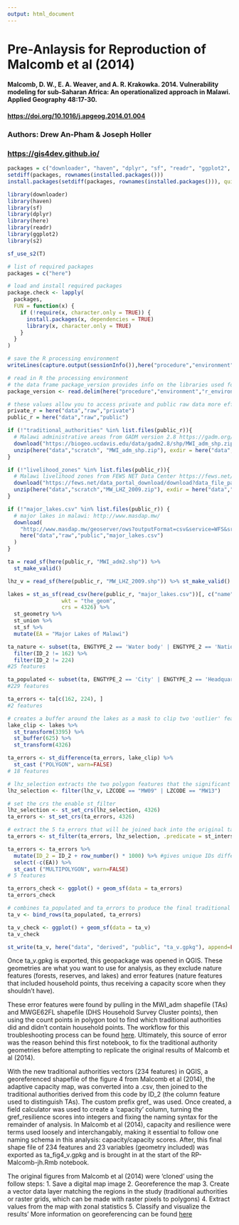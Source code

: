 ```yaml
---
output: html_document
---
```


# Pre-Anlaysis for Reproduction of Malcomb et al (2014)

#### Malcomb, D. W., E. A. Weaver, and A. R. Krakowka. 2014. Vulnerability modeling for sub-Saharan Africa: An operationalized approach in Malawi. Applied Geography 48:17-30.

#### [https://doi.org/10.1016/j.apgeog.2014.01.004]([https://doi.org/10.1016/j.apgeog.2014.01.004)

### Authors: Drew An-Pham & Joseph Holler

### [https://gis4dev.github.io/](https://gis4dev.github.io/)

```r
packages = c("downloader", "haven", "dplyr", "sf", "readr", "ggplot2", "here", "s2")
setdiff(packages, rownames(installed.packages()))
install.packages(setdiff(packages, rownames(installed.packages())), quietly=TRUE)

library(downloader)
library(haven)
library(sf)
library(dplyr)
library(here)
library(readr)
library(ggplot2)
library(s2)

sf_use_s2(T)
```

```r
# list of required packages
packages = c("here")

# load and install required packages
package.check <- lapply(
  packages,
  FUN = function(x) {
    if (!require(x, character.only = TRUE)) {
      install.packages(x, dependencies = TRUE)
      library(x, character.only = TRUE)
    }
  }
)

# save the R processing environment 
writeLines(capture.output(sessionInfo()),here("procedure","environment","r_environment.txt"))

# read in R the processing environment
# the data frame package_version provides info on the libraries used for this analysis when previewed in the console
package_version <- read.delim(here("procedure","environment","r_environment.txt"))
```

```r
# these values allow you to access private and public raw data more efficiently
private_r = here("data","raw","private")
public_r = here("data","raw","public")

if (!"traditional_authorities" %in% list.files(public_r)){
  # Malawi administrative areas from GADM version 2.8 https://gadm.org/download_country_v2.html
  download("https://biogeo.ucdavis.edu/data/gadm2.8/shp/MWI_adm_shp.zip", here("data","scratch", "MWI_adm_shp.zip"))
  unzip(here("data","scratch", "MWI_adm_shp.zip"), exdir = here("data","raw","public"))
}

if (!"livelihood_zones" %in% list.files(public_r)){
  # Malawi livelihood zones from FEWS NET Data Center https://fews.net/fews-data/335
  download("https://fews.net/data_portal_download/download?data_file_path=http%3A//shapefiles.fews.net.s3.amazonaws.com/LHZ/MW_LHZ_2009.zip", here("data","scratch","MW_LHZ_2009.zip"))
  unzip(here("data","scratch","MW_LHZ_2009.zip"), exdir = here("data","raw","public"))
}

if (!"major_lakes.csv" %in% list.files(public_r)) {
  # major lakes in malawi: http://www.masdap.mw/
  download(
    "http://www.masdap.mw/geoserver/ows?outputFormat=csv&service=WFS&srs=EPSG%3A4326&request=GetFeature&typename=geonode%3Amajor_lakes&version=1.0.0",
    here("data","raw","public","major_lakes.csv")
  )
}
```

```r
ta = read_sf(here(public_r, "MWI_adm2.shp")) %>%
  st_make_valid() 

lhz_v = read_sf(here(public_r, "MW_LHZ_2009.shp")) %>% st_make_valid()

lakes = st_as_sf(read_csv(here(public_r, "major_lakes.csv"))[, c("name", "the_geom")],
                 wkt = "the_geom",
                 crs = 4326) %>%
  st_geometry %>%
  st_union %>%
  st_sf %>%
  mutate(EA = "Major Lakes of Malawi")
```

```r
ta_nature <- subset(ta, ENGTYPE_2 == 'Water body' | ENGTYPE_2 == 'National Park' | ENGTYPE_2 == 'Reserve') %>%
  filter(ID_2 != 162) %>% 
  filter(ID_2 != 224)
#25 features

ta_populated <- subset(ta, ENGTYPE_2 == 'City' | ENGTYPE_2 == 'Headquarter' | ENGTYPE_2 == 'Sub-chief' | ENGTYPE_2 == 'Town' | ENGTYPE_2 == 'Traditional Authority'| ENGTYPE_2 == 'Urban')
#229 features

ta_errors <- ta[c(162, 224), ]
#2 features

# creates a buffer around the lakes as a mask to clip two 'outlier' features from the Traditional Authorities
lake_clip <- lakes %>%
  st_transform(3395) %>%
  st_buffer(625) %>%
  st_transform(4326)

ta_errors <- st_difference(ta_errors, lake_clip) %>%
  st_cast ("POLYGON", warn=FALSE)
# 18 features

# lhz_selection extracts the two polygon features that the significant ta_errors intersect with
lhz_selection <- filter(lhz_v, LZCODE == "MW09" | LZCODE == "MW13")

# set the crs the enable st_filter
lhz_selection <- st_set_crs(lhz_selection, 4326)
ta_errors <- st_set_crs(ta_errors, 4326)

# extract the 5 ta_errors that will be joined back into the original ta_v 
ta_errors <- st_filter(ta_errors, lhz_selection, .predicate = st_intersects)

ta_errors <- ta_errors %>%
  mutate(ID_2 = ID_2 + row_number() * 1000) %>% #gives unique IDs different values
  select(-c(EA)) %>%
  st_cast ("MULTIPOLYGON", warn=FALSE)
# 5 features

ta_errors_check <- ggplot() + geom_sf(data = ta_errors)
ta_errors_check

# combines ta_populated and ta_errors to produce the final traditional authorities used for analysis
ta_v <- bind_rows(ta_populated, ta_errors)

ta_v_check <- ggplot() + geom_sf(data = ta_v)
ta_v_check 

st_write(ta_v, here("data", "derived", "public", "ta_v.gpkg"), append=FALSE) 
```
Once ta_v.gpkg is exported, this geopackage was opened in QGIS. These geometries are what you want to use for analysis, as they exclude nature features (forests, reserves, and lakes) and error features (nature features that included household points, thus receiving a capacity score when they shouldn't have). 

These error features were found by pulling in the MWI_adm shapefile (TAs) and MWGE62FL shapefile (DHS Household Survey Cluster points), then using the count points in polygon tool to find which traditional authorities did and didn't contain household points. The workflow for this troubleshooting process can be found [here](https://github.com/daptx/RP-Malcomb/issues/6). Ultimately, this source of error was the reason behind this first notebook, to fix the traditional authority geometries before attempting to replicate the original results of Malcomb et al (2014).

With the new traditional authorities vectors (234 features) in QGIS, a georeferenced shapefile of the figure 4 from Malcomb et al (2014), the adaptive capacity map, was converted into a .csv, then joined to the traditional authorities derived from this code by ID_2 (the column feature used to distinguish TAs). The custom prefix gref_ was used. Once created, a field calculator was used to create a 'capacity' column, turning the gref_resilience scores into integers and fixing the naming syntax for the remainder of analysis. In Malcomb et al (2014), capacity and resilience were terms used loosely and interchangably, making it essential to follow one naming schema in this analysis: capacity/capacity scores. After, this final shape file of 234 features and 23 variables (geometry included) was exported as ta_fig4_v.gpkg and is brought in at the start of the RP-Malcomb-jh.Rmb notebook.

The original figures from Malcomb et al (2014) were 'cloned' using the follow steps: 
1. Save a digital map image
2. Georeference the map
3. Create a vector data layer matching the regions in the study (traditional authorities or raster grids, which can be made with raster pixels to polygons)
4. Extract values from the map with zonal statistics
5. Classify and visualize the results'
More information on georeferencing can be found [here](https://gis4dev.github.io/lessons/2021-04-19-georeference.html)
